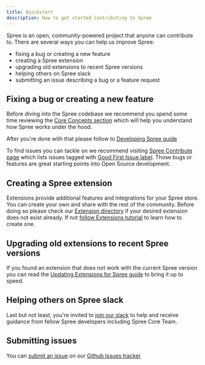 ```yaml
---
title: Quickstart
description: How to get started contributing to Spree
---
```


Spree is an open, community-powered project that anyone can contribute to. There are several ways you can help us improve Spree:

* fixing a bug or creating a new feature
* creating a Spree extension
* upgrading old extensions to recent Spree versions
* helping others on Spree slack
* submitting an issue describing a bug or a feature request

## Fixing a bug or creating a new feature

Before diving into the Spree codebase we recommend you spend some time reviewing the [Core Concepts section](/core-concepts) which will help you understand how Spree works under the hood.

After you're done with that please follow to [Developing Spree guide](developing-spree)

To find issues you can tackle on we recommend visiting [Spree Contribute page](https://github.com/spree/spree/contribute) which lists issues tagged with [Good First Issue label](https://github.com/spree/spree/issues?q=is%3Aopen+is%3Aissue+label%3A%22Good+First+Issue%22). Those bugs or features are great starting points into Open Source development.

## Creating a Spree extension

Extensions provide additional features and integrations for your Spree store. You can create your own and share with the rest of the community. Before doing so please check our [Extension directory](../extensions/extensions) if your desired extension does not exist already. If not [follow Extensions tutorial](../contributing/extensions_tutorial) to learn how to create one.

## Upgrading old extensions to recent Spree versions

If you found an extension that does not work with the current Spree version you can read the [Updating Extensions for Spree guide](updating-extensions) to bring it up to speed.

## Helping others on Spree slack

Last but not least, you're invited to [join our slack](http://slack.spreecommerce.org) to help and receive guidance from fellow Spree developers including Spree Core Team.

## Submitting issues

You can [submit an issue](https://github.com/spree/spree/issues/new/choose) on our [Github Issues tracker](https://github.com/spree/spree/issues)
